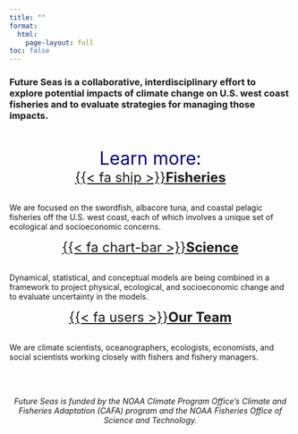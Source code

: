 ```yaml
---
title: ""
format: 
  html:
    page-layout: full
toc: false
---
```


<div class="hero"></div>

### Future Seas is a collaborative, interdisciplinary effort to explore potential impacts of climate change on U.S. west coast fisheries and to evaluate strategies for managing those impacts.

<br>

<center>
<span style="color:darkblue; font-size:2rem">Learn more:</span>
</center>

:::: {.grid}

::: {.card .g-col-4}
<center><span style="font-size:1.5rem"><a href="fisheries.qmd" class="stretched-link">{{< fa ship >}}**Fisheries**</a></span></center>
<br>
We are focused on the swordfish, albacore tuna, and coastal pelagic fisheries off the U.S. west coast, each of which involves a unique set of ecological and socioeconomic concerns.
:::

::: {.card .g-col-4}
<center><span style="font-size:1.5rem"><a href="Science/index.qmd" class="stretched-link">{{< fa chart-bar >}}**Science**</a></span></center>
<br>
Dynamical, statistical, and conceptual models are being combined in a framework to project physical, ecological, and socioeconomic change and to evaluate uncertainty in the models.
:::

::: {.card .g-col-4}
<center><span style="font-size:1.5rem"><a href="Team/index.qmd" class="stretched-link">{{< fa users >}}**Our Team**</a></span></center>
<br>
We are climate scientists, oceanographers, ecologists, economists, and social scientists working closely with fishers and fishery managers.
:::
::::

<br>
<br>

<center>*Future Seas is funded by the NOAA Climate Program Office’s Climate and Fisheries Adaptation (CAFA) program and the NOAA Fisheries Office of Science and Technology.*</center>